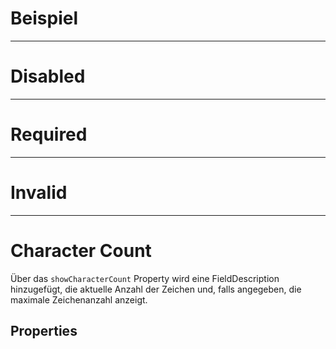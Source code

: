 # Beispiel

<LiveCodeEditor />

---

# Disabled

<LiveCodeEditor example="disabled" editorCollapsed />

---

# Required

<LiveCodeEditor example="required" editorCollapsed />

---

# Invalid

<LiveCodeEditor example="invalid" editorCollapsed />

---

# Character Count

Über das `showCharacterCount` Property wird eine FieldDescription hinzugefügt,
die aktuelle Anzahl der Zeichen und, falls angegeben, die maximale Zeichenanzahl
anzeigt.

<LiveCodeEditor example="characterCount" editorCollapsed />

## Properties

<PropertiesTables />
